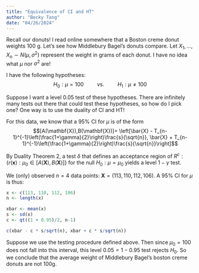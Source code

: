 ```yaml
---
title: "Equivalence of CI and HT"
author: "Becky Tang"
date: "04/26/2024"
---
```


Recall our donuts! I read online somewhere that a Boston creme donut weights 100 g. Let's see how Middlebury Bagel's donuts compare. Let $X_1,\ldots, X_n \sim N(\mu ,\sigma^2)$ represent the weight in grams of each donut. I have no idea what $\mu$ nor $\sigma^2$ are!

I have the following hypotheses: $$H_{0}: \mu = 100 \qquad \text{ vs. } \qquad H_{1}: \mu \neq 100$$

Suppose I want a level 0.05 test of these hypotheses. There are infinitely many tests out there that could test these hypotheses, so how do I pick one? One way is to use the duality of CI and HT!

For this data, we know that a 95% CI for $\mu$ is of the form $$[A(\mathbf{X}),B(\mathbf{X})]= \left[\bar{X} - T_{n-1}^{-1}\left(\frac{1+\gamma}{2}\right)\frac{s}{\sqrt{n}}, \bar{X} + T_{n-1}^{-1}\left(\frac{1+\gamma}{2}\right)\frac{s}{\sqrt{n}}\right]$$

By Duality Theorem 2, a test $\delta$ that defines an acceptance region of $R^c : \{r(\mathbf{x}): \mu_{0} \in [A(\mathbf{X}),B(\mathbf{X})]\}$ for the null $H_{0}: \mu = \mu_{0}$ yields a level $1-\gamma$ test.

We (only) observed $n=4$ data points: $\mathbf{X} = (113, 110, 112, 106)$. A 95% CI for $\mu$ is thus:

```r
x <- c(113, 110, 112, 106)
n <- length(x)

xbar <- mean(x)
s <- sd(x)
c <- qt((1 + 0.95)/2, n-1)

c(xbar - c * s/sqrt(n), xbar + c * s/sqrt(n))
```

Suppose we use the testing procedure defined above. Then since $\mu_{0} = 100$ does not fall into this interval, this level $0.05 = 1 - 0.95$ test rejects $H_{0}$. So we conclude that the average weight of Middlebury Bagel's boston creme donuts are not 100g.
